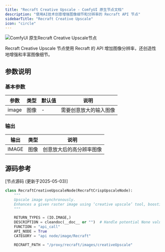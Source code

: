 ```yaml
---
title: "Recraft Creative Upscale - ComfyUI 原生节点文档"
description: "使用AI技术创意增强图像细节和分辨率的 Recraft API 节点"
sidebarTitle: "Recraft Creative Upscale"
icon: "circle"
---
```


![ComfyUI 原生Recraft Creative Upscale节点](/images/built-in-nodes/api_nodes/recraft/recraft-creative-upscale-image.jpg)

Recraft Creative Upscale 节点使用 Recraft 的 API 增加图像分辨率，还创造性地增强和丰富图像细节。

## 参数说明

### 基本参数

| 参数 | 类型 | 默认值 | 说明 |
|-----|-----|-------|------|
| image | 图像 | - | 需要创意放大的输入图像 |

### 输出

| 输出 | 类型 | 说明 |
|-----|-----|------|
| IMAGE | 图像 | 创意放大后的高分辨率图像 |

## 源码参考

[节点源码 (更新于2025-05-03)] 

```python
class RecraftCreativeUpscaleNode(RecraftCrispUpscaleNode):
    """
    Upscale image synchronously.
    Enhances a given raster image using ‘creative upscale’ tool, boosting resolution with a focus on refining small details and faces.
    """

    RETURN_TYPES = (IO.IMAGE,)
    DESCRIPTION = cleandoc(__doc__ or "")  # Handle potential None value
    FUNCTION = "api_call"
    API_NODE = True
    CATEGORY = "api node/image/Recraft"

    RECRAFT_PATH = "/proxy/recraft/images/creativeUpscale"
```